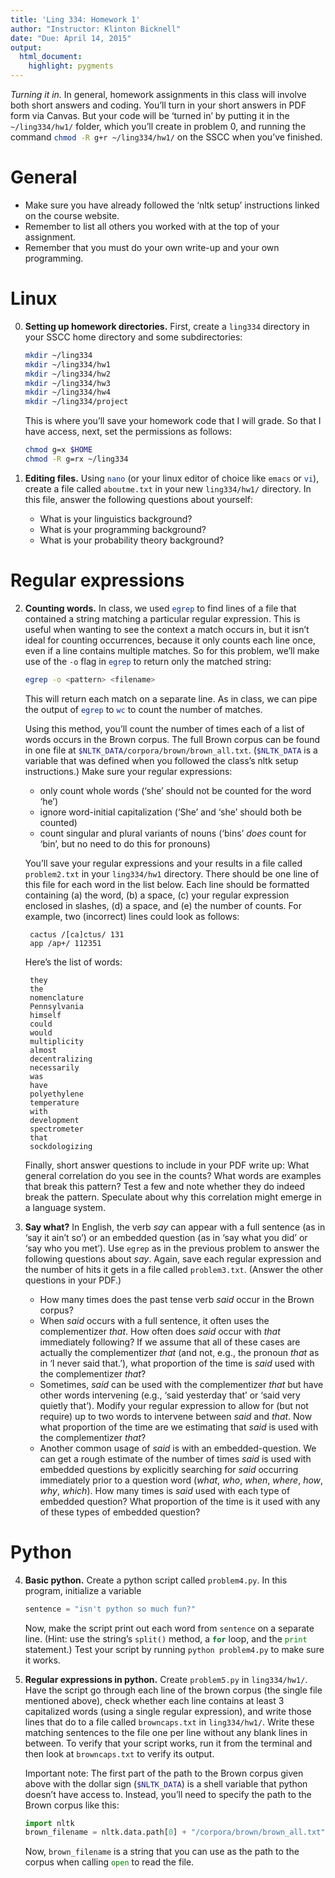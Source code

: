 ```yaml
---
title: 'Ling 334: Homework 1'
author: "Instructor: Klinton Bicknell"
date: "Due: April 14, 2015"
output:
  html_document:
    highlight: pygments
---
```


_Turning it in._ In general, homework assignments in this class will involve both short answers and coding. You'll turn in your short answers in PDF form via Canvas. But your code will be 'turned in' by putting it in the `~/ling334/hw1/` folder, which you'll create in problem 0, and running the command `chmod -R g+r ~/ling334/hw1/`{.bash} on the SSCC when you've finished.

# General

* Make sure you have already followed the 'nltk setup' instructions linked on the course website.
* Remember to list all others you worked with at the top of your assignment.
* Remember that you must do your own write-up and your own programming.

# Linux

0. **Setting up homework directories.** First, create a `ling334` directory in your SSCC home directory and some subdirectories:

    ```bash
    mkdir ~/ling334
    mkdir ~/ling334/hw1
    mkdir ~/ling334/hw2
    mkdir ~/ling334/hw3
    mkdir ~/ling334/hw4
    mkdir ~/ling334/project
    ```

    This is where you'll save your homework code that I will grade. So that I have access, next, set the permissions as follows:

    ```bash
    chmod g=x $HOME
    chmod -R g=rx ~/ling334
    ```

1. **Editing files.** Using `nano`{.bash} (or your linux editor of choice like `emacs`{.bash} or `vi`{.bash}), create a file called `aboutme.txt` in your new `ling334/hw1/` directory. In this file, answer the following questions about yourself:

    * What is your linguistics background?
    * What is your programming background?
    * What is your probability theory background?

# Regular expressions

2. **Counting words.** In class, we used `egrep`{.bash} to find lines of a file that contained a string matching a particular regular expression. This is useful when wanting to see the context a match occurs in, but it isn't ideal for counting occurrences, because it only counts each line once, even if a line contains multiple matches. So for this problem, we'll make use of the `-o` flag in `egrep`{.bash} to return only the matched string:

    ```bash
    egrep -o <pattern> <filename>
    ```

    This will return each match on a separate line. As in class, we can pipe the output of `egrep`{.bash} to `wc`{.bash} to count the number of matches.

    Using this method, you'll count the number of times each of a list of words occurs in the Brown corpus. The full Brown corpus can be found in one file at `$NLTK_DATA/corpora/brown/brown_all.txt`{.bash}. (`$NLTK_DATA`{.bash} is a variable that was defined when you followed the class's nltk setup instructions.) Make sure your regular expressions:
    
    * only count whole words ('she' should not be counted for the word 'he')
    * ignore word-initial capitalization ('She' and 'she' should both be counted)
    * count singular and plural variants of nouns ('bins' _does_ count for 'bin', but no need to do this for pronouns)
    
    You'll save your regular expressions and your results in a file called `problem2.txt` in your `ling334/hw1` directory. There should be one line of this file for each word in the list below. Each line should be formatted containing (a) the word, (b) a space, (c) your regular expression enclosed in slashes, (d) a space, and (e) the number of counts. For example, two (incorrect) lines could look as follows:
    
        cactus /[ca]ctus/ 131
        app /ap+/ 112351

    Here's the list of words:

        they
        the
        nomenclature
        Pennsylvania
        himself
        could
        would
        multiplicity
        almost
        decentralizing
        necessarily
        was
        have
        polyethylene
        temperature
        with
        development
        spectrometer
        that
        sockdologizing

    Finally, short answer questions to include in your PDF write up: What general correlation do you see in the counts? What words are examples that break this pattern? Test a few and note whether they do indeed break the pattern. Speculate about why this correlation might emerge in a language system.

3. **Say what?** In English, the verb _say_ can appear with a full sentence (as in
'say it ain't so') or an embedded question (as in 'say what you did' or 'say who you met'). Use `egrep` as in the previous problem to answer the following questions about _say_. Again, save each regular expression and the number of hits it gets in a file called `problem3.txt`. (Answer the other questions in your PDF.)

    * How many times does the past tense verb _said_ occur in the Brown corpus?
    * When _said_ occurs with a full sentence, it often uses the complementizer _that_. How often does _said_ occur with _that_ immediately following? If we assume that all of these cases are actually the complementizer _that_ (and not, e.g., the pronoun _that_ as in 'I never said that.'), what proportion of the time is _said_ used with the complementizer _that_?
    * Sometimes, _said_ can be used with the complementizer _that_ but have other words intervening (e.g., 'said yesterday that' or 'said very quietly that'). Modify your regular expression to allow for (but not require) up to two words to intervene between _said_ and _that_. Now what proportion of the time are we estimating that _said_ is used with the complementizer _that_?
    * Another common usage of _said_ is with an
  embedded-question. We can get a rough estimate of the number of
  times _said_ is used with embedded questions by explicitly
  searching for _said_ occurring immediately prior to a question
  word (_what_, _who_, _when_, _where_, _how_, _why_, _which_). How many times
  is _said_ used with each type of
  embedded question? What proportion of the time is it used with any of these types of
  embedded question?

# Python

4. **Basic python.** Create a python script called `problem4.py`. In this program, initialize a variable

    ```python
    sentence = "isn't python so much fun?"
    ```

    Now, make the script print out each word from `sentence` on a separate line. (Hint: use the string's `split()`{.python} method, a `for`{.python} loop, and the `print`{.python} statement.) Test your script by running `python problem4.py`{.bash} to make sure it works.

5. **Regular expressions in python.** Create `problem5.py` in `ling334/hw1/`. Have the script go through each line of the brown corpus (the single file mentioned above), check whether each line contains at least 3 capitalized words (using a single regular expression), and write those lines that do to a file called `browncaps.txt` in `ling334/hw1/`. Write these matching sentences to the file one per line without any blank lines in between. To verify that your script works, run it from the terminal and then look at `browncaps.txt` to verify its output.

    Important note: The first part of the path to the Brown corpus given above with the dollar sign (`$NLTK_DATA`{.bash}) is a shell variable that python doesn't have access to. Instead, you'll need to specify the path to the Brown corpus like this:
    
    ```python
    import nltk
    brown_filename = nltk.data.path[0] + "/corpora/brown/brown_all.txt"
    ```

    Now, `brown_filename`{.python} is a string that you can use as the path to the corpus when calling `open`{.python} to read the file.
    